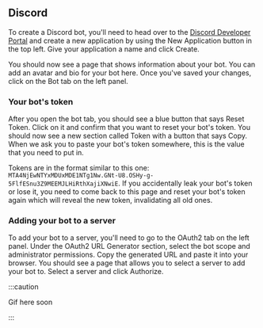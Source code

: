 ## Discord

To create a Discord bot, you'll need to head over to the [Discord Developer Portal](https://discord.com/developers/applications) and create a new application by using the New Application button in the top left. Give your application a name and click Create.

You should now see a page that shows information about your bot. You can add an avatar and bio for your bot here. Once you've saved your changes, click on the Bot tab on the left panel.

### Your bot's token

After you open the bot tab, you should see a blue button that says Reset Token. Click on it and confirm that you want to reset your bot's token. You should now see a new section called Token with a button that says Copy. When we ask you to paste your bot's token somewhere, this is the value that you need to put in.

Tokens are in the format similar to this one: `MTA4NjEwNTYxMDUxMDE1NTg1Nw.GNt-U8.OSHy-g-5FlfESnu3Z9MEEMJLHiRthXajiXNwiE`. If you accidentally leak your bot's token or lose it, you need to come back to this page and reset your bot's token again which will reveal the new token, invalidating all old ones.

### Adding your bot to a server

To add your bot to a server, you'll need to go to the OAuth2 tab on the left panel. Under the OAuth2 URL Generator section, select the bot scope and administrator permissions. Copy the generated URL and paste it into your browser. You should see a page that allows you to select a server to add your bot to. Select a server and click Authorize.

:::caution

Gif here soon

:::
